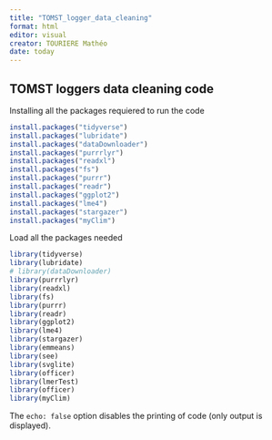 ```yaml
---
title: "TOMST_logger_data_cleaning"
format: html
editor: visual
creator: TOURIERE Mathéo
date: today
---
```


## TOMST loggers data cleaning code

Installing all the packages requiered to run the code

```r

install.packages("tidyverse")
install.packages("lubridate")
install.packages("dataDownloader")
install.packages("purrrlyr")
install.packages("readxl")
install.packages("fs")
install.packages("purrr")
install.packages("readr")
install.packages("ggplot2")
install.packages("lme4")
install.packages("stargazer")
install.packages("myClim")
```

Load all the packages needed

```r

library(tidyverse)
library(lubridate)
# library(dataDownloader)
library(purrrlyr)
library(readxl)
library(fs)
library(purrr)
library(readr)
library(ggplot2)
library(lme4)
library(stargazer)
library(emmeans)
library(see)
library(svglite)
library(officer)
library(lmerTest)
library(officer)
library(myClim)
```

The `echo: false` option disables the printing of code (only output is displayed).
